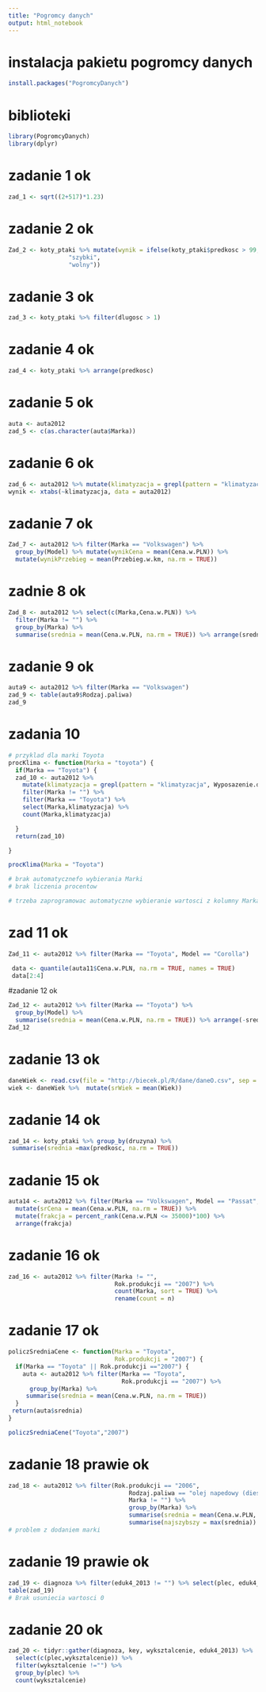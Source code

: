 ```yaml
---
title: "Pogromcy danych"
output: html_notebook
---
```

# instalacja pakietu pogromcy danych
```r
install.packages("PogromcyDanych")
```

# biblioteki 
```r
library(PogromcyDanych)
library(dplyr)
```


# zadanie 1 ok
```r
zad_1 <- sqrt((2+517)*1.23)

```

# zadanie 2 ok
```r
Zad_2 <- koty_ptaki %>% mutate(wynik = ifelse(koty_ptaki$predkosc > 99,
                 "szybki",
                 "wolny"))
```

# zadanie 3 ok
```r
zad_3 <- koty_ptaki %>% filter(dlugosc > 1)
```

# zadanie 4 ok
```r
zad_4 <- koty_ptaki %>% arrange(predkosc)

```

# zadanie 5 ok
```r
auta <- auta2012
zad_5 <- c(as.character(auta$Marka))
```

# zadanie 6 ok
```r
zad_6 <- auta2012 %>% mutate(klimatyzacja = grepl(pattern = "klimatyzacja", Wyposazenie.dodatkowe)) %>% 
wynik <- xtabs(~klimatyzacja, data = auta2012)
```

# zadanie 7 ok
```r
Zad_7 <- auta2012 %>% filter(Marka == "Volkswagen") %>% 
  group_by(Model) %>% mutate(wynikCena = mean(Cena.w.PLN)) %>% 
  mutate(wynikPrzebieg = mean(Przebieg.w.km, na.rm = TRUE))

```

# zadnie 8 ok
```r

Zad_8 <- auta2012 %>% select(c(Marka,Cena.w.PLN)) %>% 
  filter(Marka != "") %>%
  group_by(Marka) %>% 
  summarise(srednia = mean(Cena.w.PLN, na.rm = TRUE)) %>% arrange(srednia)

```

# zadanie 9 ok
```r
auta9 <- auta2012 %>% filter(Marka == "Volkswagen")
zad_9 <- table(auta9$Rodzaj.paliwa)
zad_9
```

# zadania 10 
```r
# przyklad dla marki Toyota
procKlima <- function(Marka = "toyota") {
  if(Marka == "Toyota") {
  zad_10 <- auta2012 %>% 
    mutate(klimatyzacja = grepl(pattern = "klimatyzacja", Wyposazenie.dodatkowe)) %>% 
    filter(Marka != "") %>% 
    filter(Marka == "Toyota") %>%
    select(Marka,klimatyzacja) %>% 
    count(Marka,klimatyzacja)

  } 
  return(zad_10)

}

procKlima(Marka = "Toyota")

# brak automatycznefo wybierania Marki
# brak liczenia procentow

# trzeba zaprogramowac automatyczne wybieranie wartosci z kolumny Marka i policzyć procent
```

# zad 11 ok
```r
Zad_11 <- auta2012 %>% filter(Marka == "Toyota", Model == "Corolla")

 data <- quantile(auta11$Cena.w.PLN, na.rm = TRUE, names = TRUE)
 data[2:4]

```

#zadanie 12 ok
```r
Zad_12 <- auta2012 %>% filter(Marka == "Toyota") %>% 
  group_by(Model) %>% 
  summarise(srednia = mean(Cena.w.PLN, na.rm = TRUE)) %>% arrange(-srednia)
Zad_12
```

# zadanie 13 ok
```r
daneWiek <- read.csv(file = "http://biecek.pl/R/dane/daneO.csv", sep = ";", dec = ",", header = TRUE)
wiek <- daneWiek %>%  mutate(srWiek = mean(Wiek))
```

# zadanie 14 ok
```r
zad_14 <- koty_ptaki %>% group_by(druzyna) %>% 
 summarise(srednia =max(predkosc, na.rm = TRUE)) 
```

# zadanie 15 ok
```r
auta14 <- auta2012 %>% filter(Marka == "Volkswagen", Model == "Passat", Rok.produkcji == "2006") %>% 
  mutate(srCena = mean(Cena.w.PLN, na.rm = TRUE)) %>% 
  mutate(frakcja = percent_rank(Cena.w.PLN <= 35000)*100) %>% 
  arrange(frakcja)

```

# zadanie 16 ok
```r
zad_16 <- auta2012 %>% filter(Marka != "",
                              Rok.produkcji == "2007") %>% 
                              count(Marka, sort = TRUE) %>%
                              rename(count = n) 
```

# zadanie 17 ok
```r
policzSredniaCene <- function(Marka = "Toyota",
                              Rok.produkcji = "2007") {
  if(Marka == "Toyota" || Rok.produkcji =="2007") {
    auta <- auta2012 %>% filter(Marka == "Toyota",
                                Rok.produkcji == "2007") %>% 
      group_by(Marka) %>%
     summarise(srednia = mean(Cena.w.PLN, na.rm = TRUE))
  } 
 return(auta$srednia)
}

policzSredniaCene("Toyota","2007")
```

# zadanie 18 prawie ok
```r
zad_18 <- auta2012 %>% filter(Rok.produkcji == "2006",
                                  Rodzaj.paliwa == "olej napedowy (diesel)",
                                  Marka != "") %>% 
                                  group_by(Marka) %>%
                                  summarise(srednia = mean(Cena.w.PLN, na.rm = TRUE)) %>%
                                  summarise(najszybszy = max(srednia))
# problem z dodaniem marki     

```

# zadanie 19 prawie ok
```r
zad_19 <- diagnoza %>% filter(eduk4_2013 != "") %>% select(plec, eduk4_2013)
table(zad_19)
# Brak usuniecia wartosci 0
```

# zadanie 20 ok
```r

zad_20 <- tidyr::gather(diagnoza, key, wyksztalcenie, eduk4_2013) %>%
  select(c(plec,wyksztalcenie)) %>%
  filter(wyksztalcenie !="") %>%
  group_by(plec) %>%
  count(wyksztalcenie)
```

 